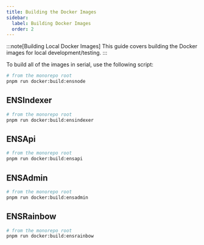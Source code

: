 ```yaml
---
title: Building the Docker Images
sidebar:
  label: Building Docker Images
  order: 2
---
```



:::note[Building Local Docker Images]
This guide covers building the Docker images for local development/testing.
:::

To build all of the images in serial, use the following script:

```bash
# from the monorepo root
pnpm run docker:build:ensnode
```

## ENSIndexer

```bash
# from the monorepo root
pnpm run docker:build:ensindexer
```

## ENSApi

```bash
# from the monorepo root
pnpm run docker:build:ensapi
```

## ENSAdmin

```bash
# from the monorepo root
pnpm run docker:build:ensadmin
```

## ENSRainbow

```bash
# from the monorepo root
pnpm run docker:build:ensrainbow
```
